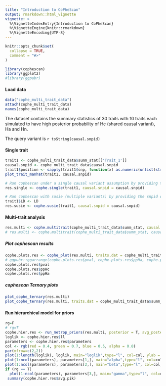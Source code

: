 ```yaml
---
title: "Introduction to CoPheScan"
output: rmarkdown::html_vignette
vignette: >
  %\VignetteIndexEntry{Introduction to CoPheScan}
  %\VignetteEngine{knitr::rmarkdown}
  %\VignetteEncoding{UTF-8}
---
```


```r
knitr::opts_chunk$set(
  collapse = TRUE,
  comment = "#>"
)
```

```r
library(cophescan)
library(ggplot2)
#library(ggpubr)
```

#### Load data  

```r
data("cophe_multi_trait_data")
attach(cophe_multi_trait_data)
names(cophe_multi_trait_data)
```

The dataset contains the summary statistics of 30 traits with 10 traits each simulated to have high posterior probability of Hc (shared causal variant), Ha and Hn.

The query variant is `r toString(causal.snpid)`

#### Single trait
```r
trait1 <- cophe_multi_trait_data$summ_stat[['Trait_1']] 
causal.snpid <- cophe_multi_trait_data$causal.snpid
trait1$position <- sapply(trait1$snp, function(x) as.numeric(unlist(strsplit(x, "-"))[2]))
plot_trait_manhat(trait1, causal.snpid)

# Run cophescan under a single causal variant assumption by providing the snpid of the known causal variant for trait 1 = causal.snpid
res.single <- cophe.single(trait1, causal.snpid = causal.snpid)

# Run cophescan with susie (multiple variants) by providing the snpid of the known causal variant for trait 1 = causal.snpid
trait1$LD <- LD
res.susie <- cophe.susie(trait1, causal.snpid = causal.snpid)

```


#### Multi-trait analysis
```r
res.multi <- cophe.multitrait(cophe_multi_trait_data$summ_stat, causal.snpid = causal.snpid, method = 'single', simplify = T)
# res.multi <- cophe.multitrait(cophe_multi_trait_data$summ_stat, causal.snpid = causal.snpid, method = 'susie', LDmat = cophe_multi_trait_data$LD)
```

##### **Plot cophescan results**
```r
cophe.plots.res <- cophe_plot(res.multi, traits.dat = cophe_multi_trait_data$summ_stat, causal.snpid = causal.snpid)
# ggpubr::ggarrange(cophe.plots.res$pval, cophe.plots.res$ppHa, cophe.plots.res$ppHc, ncol = 2, nrow = 2) + ggplot2::theme(text = ggplot2::element_text(size=2))
cophe.plots.res$pval
cophe.plots.res$ppHc
cophe.plots.res$ppHa
```

##### **cophescan Ternary plots** 
```r
plot_cophe_ternary(res.multi)
plot_cophe_ternary(res.multi, traits.dat = cophe_multi_trait_data$summ_stat, plot_pval = T)
```

#### Run hierarchical model for priors
```r
rg=F
# rg=T
cophe.hier.res <- run_metrop_priors(res.multi, posterior = T, avg_posterior=T, pik=T, avg_pik = T, rg_vec = cophe_multi_trait_data$rg_vec, rg = rg, nits = 30000) 
loglik <- cophe.hier.res$ll
parameters <- cophe.hier.res$parameters
col <- rgb(red = 0.4, green = 0.7, blue = 0.5, alpha = 0.8)
par(mfrow=c(2,2))
plot(1:length(loglik), loglik, main="loglik",type="l", col=col, ylab = "ll", xlab="")
plot(1:ncol(parameters), parameters[1,], main="alpha",type="l", col=col, ylab = "alpha", xlab="")
plot(1:ncol(parameters), parameters[2,], main="beta",type="l", col=col, ylab = "beta", xlab="")
if (rg == T)
  plot(1:ncol(parameters), parameters[3,], main="gamma",type="l", col=col, ylab = "gamma", xlab="")
 summary(cophe.hier.res$avg.pik)
```
